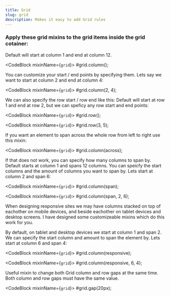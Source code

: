 ```yaml
---
title: Grid
slug: grid
description: Makes it easy to add Grid rules
---
```



### Apply these grid mixins to the grid items inside the grid cotainer:

Default will start at column 1 and end at column 12.

<CodeBlock mixinName={`grid`}>
  #grid.column();
</CodeBlock>

You can customize your start / end points by specifying them.
Lets say we want to start at column 2 and end at column 4:

<CodeBlock mixinName={`grid`}>
  #grid.column(2, 4);
</CodeBlock>

We can also specify the row start / row end like this:
Default will start at row 1 and end at row 2, but we can speficy any row start and end points:

<CodeBlock mixinName={`grid`}>
  #grid.row();
</CodeBlock>

<CodeBlock mixinName={`grid`}>
  #grid.row(3, 5);
</CodeBlock>
  
If you want an element to span across the whole row from left to right use this mixin:

<CodeBlock mixinName={`grid`}>
   #grid.column(across);
</CodeBlock>

If that does not work, you can specify how many columns to span by.
Default starts at column 1 and spans 12 columns.
You can speicfy the start columns and the amount of columns you want to span by. Lets start at column 2 and span 6:

<CodeBlock mixinName={`grid`}>
   #grid.column(span);
</CodeBlock>

<CodeBlock mixinName={`grid`}>
   #grid.column(span, 2, 6);
</CodeBlock>

When designing responsive sites we may have columns stacked on top of eachother on mobile devices,
and beside eachother on tablet devices and desktop screens. I have designed some customizeable mixins which
do this work for you.

By default, on tablet and desktop devices we start at column 1 and span 2.
We can specify the start column and amount to span the element by. Lets start at column 6 and span 4:

<CodeBlock mixinName={`grid`}>
   #grid.column(responsive);
</CodeBlock>

<CodeBlock mixinName={`grid`}>
  #grid.column(responsive, 6, 4);
</CodeBlock>

Useful mixin to change both Grid column and row gaps at the same time.
Both column and row gaps must have the same value.

<CodeBlock mixinName={`grid`}>
  #grid.gap(20px);
</CodeBlock>
